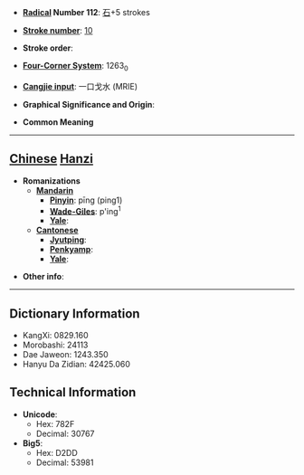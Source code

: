 * '''[[Wiktionary:Chinese radical index| Radical]] Number 112''': [[Wiktionary:Chinese radical index 石|石]]+5 strokes

* '''[[Wiktionary:Chinese total strokes index|Stroke number]]''': [[Wiktionary:Chinese total strokes index 10|10]]

* '''Stroke order''': 

* '''[[Wiktionary:Chinese four corner index|Four-Corner System]]''': 1263<sub>0</sub>

* '''[[Wiktionary:Chinese Cangjie index|Cangjie input]]''': 一口戈水 (MRIE)

* '''Graphical Significance and Origin''': 

* '''Common Meaning'''

----

== [[Chinese]] [[Hanzi]] ==

* '''Romanizations'''
** '''[[Mandarin]]'''
*** '''[[Pinyin]]''': pīng (ping1)
*** '''[[Wade-Giles]]''': p'ing<sup>1</sup>
*** '''[[Yale]]''': 
** '''[[Cantonese]]'''
*** '''[[Jyutping]]''':
*** '''[[Penkyamp]]''': 
*** '''[[Yale]]''': 

* '''Other info''': 

----

== Dictionary Information ==

* KangXi: 0829.160
* Morobashi: 24113
* Dae Jaweon: 1243.350
* Hanyu Da Zidian: 42425.060

== Technical Information ==

* '''Unicode''':
** Hex: 782F
** Decimal: 30767
* '''Big5''':
** Hex: D2DD
** Decimal: 53981